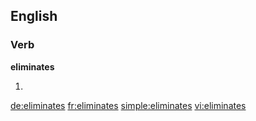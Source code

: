 ==English==

===Verb===
'''eliminates'''

# {{third-person singular of|eliminate}}

[[de:eliminates]]
[[fr:eliminates]]
[[simple:eliminates]]
[[vi:eliminates]]